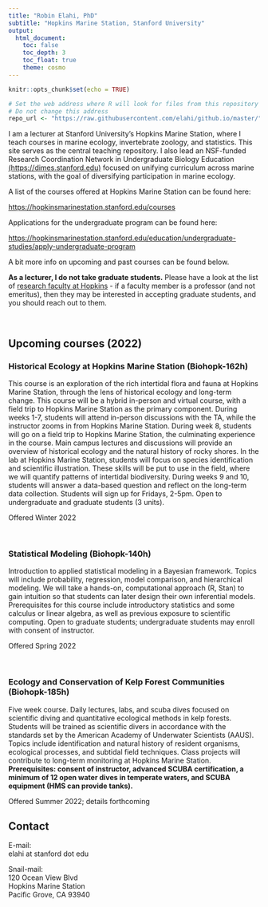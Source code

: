 ```yaml
---
title: "Robin Elahi, PhD"
subtitle: "Hopkins Marine Station, Stanford University"
output: 
  html_document: 
    toc: false
    toc_depth: 3
    toc_float: true
    theme: cosmo
---
```


```r
knitr::opts_chunk$set(echo = TRUE)

# Set the web address where R will look for files from this repository
# Do not change this address
repo_url <- "https://raw.githubusercontent.com/elahi/github.io/master/"
```

I am a lecturer at Stanford University's Hopkins Marine Station, where I teach courses in marine ecology, invertebrate zoology, and statistics. This site serves as the central teaching repository. I also lead an NSF-funded Research Coordination Network in Undergraduate Biology Education [(https://dimes.stanford.edu)](https://dimes.stanford.edu) focused on unifying curriculum across marine stations, with the goal of diversifying participation in marine ecology. 

A list of the courses offered at Hopkins Marine Station can be found here:     

[https://hopkinsmarinestation.stanford.edu/courses](https://hopkinsmarinestation.stanford.edu/courses)

Applications for the undergraduate program can be found here:

[https://hopkinsmarinestation.stanford.edu/education/undergraduate-studies/apply-undergraduate-program](https://hopkinsmarinestation.stanford.edu/education/undergraduate-studies/apply-undergraduate-program)

A bit more info on upcoming and past courses can be found below. 

**As a lecturer, I do not take graduate students.** Please have a look at the list of [research faculty at Hopkins](https://hopkinsmarinestation.stanford.edu/people/faculty) - if a faculty member is a professor (and not emeritus), then they may be interested in accepting graduate students, and you should reach out to them. 

\  

## Upcoming courses (2022)

### Historical Ecology at Hopkins Marine Station (Biohopk-162h)

This course is an exploration of the rich intertidal flora and fauna at Hopkins Marine Station, through the lens of historical ecology and long-term change. This course will be a hybrid in-person and virtual course, with a field trip to Hopkins Marine Station as the primary component. During weeks 1-7, students will attend in-person discussions with the TA, while the instructor zooms in from Hopkins Marine Station. During week 8, students will go on a field trip to Hopkins Marine Station, the culminating experience in the course. Main campus lectures and discussions will provide an overview of historical ecology and the natural history of rocky shores. In the lab at Hopkins Marine Station, students will focus on species identification and scientific illustration. These skills will be put to use in the field, where we will quantify patterns of intertidal biodiversity. During weeks 9 and 10, students will answer a data-based question and reflect on the long-term data collection. Students will sign up for Fridays, 2-5pm. Open to undergraduate and graduate students (3 units).

Offered Winter 2022

\

### Statistical Modeling (Biohopk-140h)

Introduction to applied statistical modeling in a Bayesian framework. Topics will include probability, regression, model comparison, and hierarchical modeling. We will take a hands-on, computational approach (R, Stan) to gain intuition so that students can later design their own inferential models. Prerequisites for this course include introductory statistics and some calculus or linear algebra, as well as previous exposure to scientific computing. Open to graduate students; undergraduate students may enroll with consent of instructor.

Offered Spring 2022  
<!-- [https://elahi.github.io/biohopk-140h/](https://elahi.github.io/biohopk-140h/) -->

\


### Ecology and Conservation of Kelp Forest Communities (Biohopk-185h)

Five week course. Daily lectures, labs, and scuba dives focused on scientific diving and quantitative ecological methods in kelp forests. Students will be trained as scientific divers in accordance with the standards set by the American Academy of Underwater Scientists (AAUS). Topics include identification and natural history of resident organisms, ecological processes, and subtidal field techniques. Class projects will contribute to long-term monitoring at Hopkins Marine Station. **Prerequisites: consent of instructor, advanced SCUBA certification, a minimum of 12 open water dives in temperate waters, and SCUBA equipment (HMS can provide tanks).**

Offered Summer 2022; details forthcoming

<!-- *The dates for this course will be June 22-July 24, 2020. I will consider applications on a rolling basis starting on March 15, and the final deadline is April 15, 2020. The sooner you apply, the sooner you'll hear back.* -->

<!-- [https://hopkinsmarinestation.stanford.edu/webforms/hopkins-summer-undergrad-application-form](https://hopkinsmarinestation.stanford.edu/webforms/hopkins-summer-undergrad-application-form) -->

<!-- <img src="/images/KelpDiveFlyer2020_GradientOutline.png" alt="" width="800px"/> -->


<!-- ### Invertebrate Zoology (Biohopk-162h) -->

<!-- Survey of invertebrate diversity emphasizing form and function in a phylogenetic framework. Morphological diversity, life histories, physiology, and ecology of the major invertebrate groups, concentrating on local marine forms as examples. Current views on the phylogenetic relationships and evolution of the invertebrates. Lectures, lab, plus field trips. -->

<!-- Offered Spring 2021 -->

<!-- \ -->

<!-- ### Introduction to Research in Ecology and Ecological Physiology (Biohopk-47) -->

<!-- This course is a field-based inquiry into rocky shores that introduces students to ecology and environmental physiology and the research methods used to study them. Students will learn how to detect patterns quantitatively in nature through appropriate sampling methods & statistical analysis. Following exploration of appropriate background material in class and through exploration of the scientific literature, students will learn how to formulate testable hypotheses regarding the underlying causes of the patterns they discern. A variety of different aspects of ecology and physiology will be investigated cooperatively by the students during the quarter, culminating in development of an individual final paper in the form of a research proposal based on data collected during the course. The course will provide a broad conceptual introduction to the underlying biological principles that influence adaptation to the planet's dynamic habitats, as well as inquiry-based experience in how to explore and understand complex systems in nature. -->

<!-- Offered Summer 2021     -->
<!-- Co-taught with Dr. Mark Denny -->

<!-- \   -->


<!-- ### Marine Science and Conservation in a Changing World (Biohopk-175h) -->

<!-- This hands-on, experiential course provides a broad foundation in marine science, and explores emerging opportunities for innovation in the study of life in the sea. Students are resident at Stanford's Hopkins Marine Station in Pacific Grove (90 miles south of main campus) where the diverse organisms and environments of Monterey Bay provide the focus for the course. Class meets daily with lectures, discussions, labs, and field work throughout the day. Three linked concentrations, each 3 weeks long, are taught sequentially to address (1) the extraordinary diversity of marine organisms and habitats, (2) the physiology and behavior of marine animals, and (3) the principles of marine ecology. Connecting these concentrations is a weekly seminar-based discussion of topics in marine conservation. This design permits deep concentration on each subject, and places emphasis on discussion, group dialog, individual exploration, and experiential learning. In the final week of the quarter, students complete an individual capstone project of their choosing. This course fulfills the same laboratory requirement as BIO 47. -->

<!-- To be offered Spring 2021    -->

<!-- I will co-teach the following concentration with Dr. Mark Denny:  -->

<!-- *Biodiversity and biomechanics of Monterey Bay*    -->
<!-- We will explore the biodiversity of coastal ecosystems in Monterey Bay, with particular emphasis on the organisms found on local intertidal shores and in nearshore waters. Frequent field trips to a variety of habitats allow students to study organisms in nature, including rocky shores, kelp forests, seagrass beds, sandy beaches, dock communities, and mudflats. We will couch biological observations in a biophysical context: how do individuals make a living in a heterogeneous and dynamic environment? Lectures are combined with laboratory studies focused on taxonomy, natural history, and the biomechanical adaptations of live organisms.   -->

<!-- \   -->


<!-- ## Past courses -->

<!-- ### Experimental Design and Probability (Biohopk-174h) -->

<!-- Variability is an integral part of biology. Introduction to probability and its use in designing experiments to address biological problems. Focus is on experimental design and the use of linear models in testing hypotheses (e.g., analysis of variance, regression). Students will use R to explore and analyze locally relevant biological datasets. No programming or statistical background is assumed.  -->

<!-- Offered Spring 2019  -->
<!-- To be offered Spring 2021    -->
<!-- [https://elahi.github.io/xdp/](https://elahi.github.io/xdp/) -->

<!-- \   -->

<!-- ### Historical Ecology of Marine Invertebrates (Biohopk-142h) -->

<!-- This course is an exploration of the local invertebrate fauna at Hopkins Marine Station, through the lens of a long-term monitoring study initiated by Hewatt in 1931. During week 1, lectures will provide an overview of the major groups represented on rocky intertidal shores. In the laboratory, students will focus on species identification. These skills will be put to use in week 2, when students will collaborate as a team to quantify the abundance of ~100 species in the field and thus contribute to long-term monitoring in the Hopkins Marine Life Observatory. During week 3, students will investigate a relevant organismal or ecological problem.  -->

<!-- Offered Winter 2020    -->
<!-- [Course flier](images/biohopk_142_flier.pdf) -->

<!-- \   -->




<!-- \   -->


## Contact

E-mail:   
elahi at stanford dot edu  

Snail-mail:    
120 Ocean View Blvd  
Hopkins Marine Station     
Pacific Grove, CA 93940


